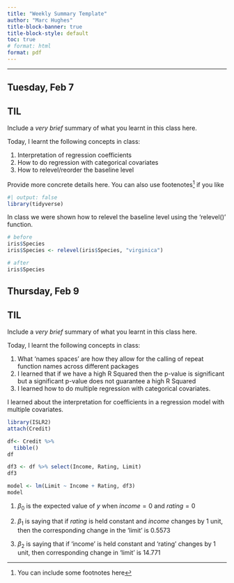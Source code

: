 ```yaml
---
title: "Weekly Summary Template"
author: "Marc Hughes"
title-block-banner: true
title-block-style: default
toc: true
# format: html
format: pdf
---
```


---

## Tuesday, Feb 7

::: {.callout-important}
## TIL

Include a _very brief_ summary of what you learnt in this class here. 

Today, I learnt the following concepts in class:

1. Interpretation of regression coefficients
1. How to do regression with categorical covariates
1. How to relevel/reorder the baseline level
:::

Provide more concrete details here. You can also use footenotes[^footnote] if you like

```R
#| output: false
library(tidyverse)
```



In class we were shown how to relevel the baseline level using the 'relevel()' function.


```r
# before
iris$Species
iris$Species <- relevel(iris$Species, "virginica")

# after
iris$Species
```



## Thursday, Feb 9



::: {.callout-important}
## TIL

Include a _very brief_ summary of what you learnt in this class here. 

Today, I learnt the following concepts in class:

1. What 'names spaces' are how they allow for the calling of repeat function names across different packages
1. I learned that if we have a high R Squared then the p-value is significant but a significant p-value does not guarantee a high R Squared
1. I learned how to do multiple regression with categorical covariates.
:::

I learned about the interpretation for coefficients in a regression model with multiple covariates.

```R
library(ISLR2)
attach(Credit)

df<- Credit %>%
  tibble()
df

df3 <- df %>% select(Income, Rating, Limit)
df3
```


```r
model <- lm(Limit ~ Income + Rating, df3)
model
```

1. $\beta_0$ is the expected value of $y$ when $income = 0$ and $rating = 0$

2. $\beta_1$ is saying that if $rating$ is held constant and $income$ changes by 1 unit, then the corresponding change in the 'limit' is $0.5573$

3. $\beta_2$ is saying that if 'income' is held constant and 'rating' changes by $1$ unit, then corresponding change in 'limit' is $14.771$



[^footnote]: You can include some footnotes here